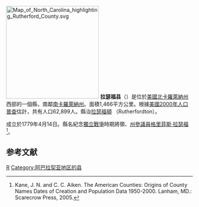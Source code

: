 {{noteTA
|T=zh-hans:拉瑟福县 (北卡罗来纳州);zh-hk:拉瑟福縣 (北卡羅萊納州);zh-tw:拉瑟福郡 (北卡羅萊納州);
|1=zh-hans:县;zh-hk:縣;zh-tw:郡;
}}

[[File:Map_of_North_Carolina_highlighting_Rutherford_County.svg|250px]]
'''拉瑟福县'''（{{lang-en|Rutherford County}}）是位於[[美國|美國]][[北卡羅萊納州|北卡羅萊納州]]西部的一個縣，南鄰[[南卡羅萊納州|南卡羅萊納州]]。面積1,466平方公里。根據[[美國2000年人口普查|美國2000年人口普查]]估計，共有人口62,899人。縣治[[拉瑟福頓|拉瑟福頓]] （Rutherfordton）。

成立於1779年4月14日。縣名紀念[[美國獨立戰爭|獨立戰爭]]時期將領、[[北卡羅萊納州州參議院|州參議員]][[格里菲斯·拉瑟福|格里菲斯·拉瑟福]]<ref>Kane, J. N. and C. C. Aiken. The American Counties: Origins of County Names Dates of Creation and Population Data 1950-2000. Lanham, MD.: Scarecrow Press, 2005.</ref>。

== 参考文献 ==
<div class="references-small">
<references />
</div>

{{North Carolina}}
{{Authority Control}}
[[Category:北卡羅萊納州行政區劃|R]]
[[Category:阿巴拉契亚地区的县|Category:阿巴拉契亚地区的县]]
